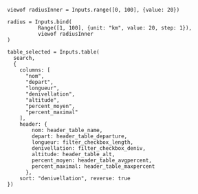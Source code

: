 ```ojs
viewof radiusInner = Inputs.range([0, 100], {value: 20}) 
```

```ojs
radius = Inputs.bind(
          Range([1, 100], {unit: "km", value: 20, step: 1}),
          viewof radiusInner
)
```


<!-----------
Other inputs
------------->

```ojs
table_selected = Inputs.table(
  search,
  {
    columns: [
      "nom",
      "depart",
      "longueur",
      "denivellation",
      "altitude",
      "percent_moyen",
      "percent_maximal"
    ],
    header: {
        nom: header_table_name,
        depart: header_table_departure,
        longueur: filter_checkbox_length,
        denivellation: filter_checkbox_deniv,
        altitude: header_table_alt,
        percent_moyen: header_table_avgpercent,
        percent_maximal: header_table_maxpercent
      },
    sort: "denivellation", reverse: true
})
```

